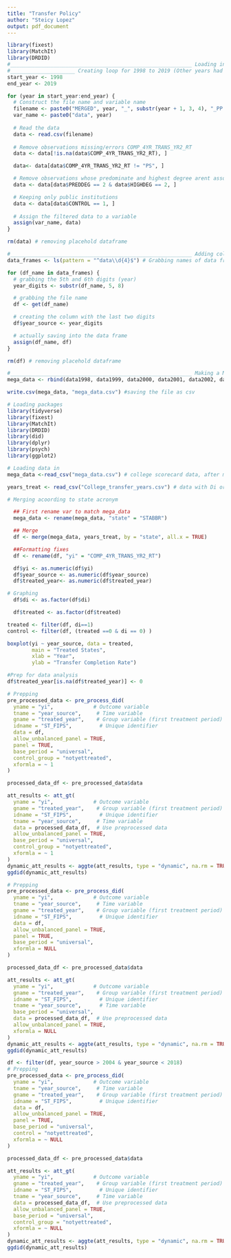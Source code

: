 ```yaml
---
title: "Transfer Policy"
author: "Steicy Lopez"
output: pdf_document
---
```

```r
library(fixest)
library(MatchIt)
library(DRDID)
#___________________________________________________________ Loading in separate school years 
#_____________________ Creating loop for 1998 to 2019 (Other years had no transfer data)
start_year <- 1998
end_year <- 2019

for (year in start_year:end_year) {
  # Construct the file name and variable name
  filename <- paste0("MERGED", year, "_", substr(year + 1, 3, 4), "_PP.csv")
  var_name <- paste0("data", year)
  
  # Read the data
  data <- read.csv(filename)
  
  # Remove observations missing/errors COMP_4YR_TRANS_YR2_RT
  data <- data[!is.na(data$COMP_4YR_TRANS_YR2_RT), ]

  data<- data[data$COMP_4YR_TRANS_YR2_RT != "PS", ] 

  # Remove observations whose predominate and highest degree arent associates degree
  data <- data[data$PREDDEG == 2 & data$HIGHDEG == 2, ]

  # Keeping only public institutions
  data <- data[data$CONTROL == 1, ]
  
  # Assign the filtered data to a variable
  assign(var_name, data)
}

rm(data) # removing placehold dataframe

#___________________________________________________________ Adding column to each set for the source year
data_frames <- ls(pattern = "^data\\d{4}$") # Grabbing names of data frames

for (df_name in data_frames) {
  # grabbing the 5th and 6th digits (year)
  year_digits <- substr(df_name, 5, 8) 

  # grabbing the file name
  df <- get(df_name)

  # creating the column with the last two digits
  df$year_source <- year_digits 

  # actually saving into the data frame
  assign(df_name, df) 
}

rm(df) # removing placehold dataframe

#___________________________________________________________ Making a MEGA data set
mega_data <- rbind(data1998, data1999, data2000, data2001, data2002, data2003, data2004, data2005, data2006, data2007, data2008, data2009, data2010, data2011, data2012, data2013, data2014, data2015, data2016, data2017, data2018, data2019)

write.csv(mega_data, "mega_data.csv") #saving the file as csv

```

```r
# Loading packages
library(tidyverse)
library(fixest)
library(MatchIt)
library(DRDID)
library(did)
library(dplyr)
library(psych)
library(ggplot2)

# Loading data in 
mega_data <-read_csv("mega_data.csv") # college scorecard data, after merge and drop of missing dependent var 

years_treat <- read_csv("College_transfer_years.csv") # data with Di or treated variable and year of treatment

# Merging acoording to state acronym

  ## First rename var to match mega_data 
  mega_data <- rename(mega_data, "state" = "STABBR")

  ## Merge
  df <- merge(mega_data, years_treat, by = "state", all.x = TRUE)

  ##Formatting fixes
  df <- rename(df, "yi" = "COMP_4YR_TRANS_YR2_RT")

  df$yi <- as.numeric(df$yi)
  df$year_source <- as.numeric(df$year_source)
  df$treated_year<- as.numeric(df$treated_year)

```

```r
# Graphing 
  df$di <- as.factor(df$di)

  df$treated <- as.factor(df$treated)

treated <- filter(df, di==1)
control <- filter(df, (treated ==0 & di == 0) )

boxplot(yi ~ year_source, data = treated,
        main = "Treated States",
        xlab = "Year",
        ylab = "Transfer Completion Rate")
```

```r
#Prep for data analysis 
df$treated_year[is.na(df$treated_year)] <- 0

# Prepping
pre_processed_data <- pre_process_did(
  yname = "yi",             # Outcome variable
  tname = "year_source",     # Time variable
  gname = "treated_year",    # Group variable (first treatment period)
  idname = "ST_FIPS",         # Unique identifier
  data = df,
  allow_unbalanced_panel = TRUE,
  panel = TRUE,
  base_period = "universal", 
  control_group = "notyettreated", 
  xformla = ~ 1
)

processed_data_df <- pre_processed_data$data

att_results <- att_gt(
  yname = "yi",             # Outcome variable
  gname = "treated_year",    # Group variable (first treatment period)
  idname = "ST_FIPS",         # Unique identifier
  tname = "year_source",     # Time variable
  data = processed_data_df,  # Use preprocessed data
  allow_unbalanced_panel = TRUE, 
  base_period = "universal", 
  control_group = "notyettreated", 
  xformla = ~ 1
)
dynamic_att_results <- aggte(att_results, type = "dynamic", na.rm = TRUE)
ggdid(dynamic_att_results)


```

```r
# Prepping
pre_processed_data <- pre_process_did(
  yname = "yi",             # Outcome variable
  tname = "year_source",     # Time variable
  gname = "treated_year",    # Group variable (first treatment period)
  idname = "ST_FIPS",         # Unique identifier
  data = df,
  allow_unbalanced_panel = TRUE,
  panel = TRUE,
  base_period = "universal", 
  xformla = NULL
)

processed_data_df <- pre_processed_data$data

att_results <- att_gt(
  yname = "yi",             # Outcome variable
  gname = "treated_year",    # Group variable (first treatment period)
  idname = "ST_FIPS",         # Unique identifier
  tname = "year_source",      # Time variable
  base_period = "universal", 
  data = processed_data_df,  # Use preprocessed data
  allow_unbalanced_panel = TRUE,
  xformla = NULL
)
dynamic_att_results <- aggte(att_results, type = "dynamic", na.rm = TRUE)
ggdid(dynamic_att_results)

```

```r
df <- filter(df, year_source > 2004 & year_source < 2018)
# Prepping
pre_processed_data <- pre_process_did(
  yname = "yi",             # Outcome variable
  tname = "year_source",     # Time variable
  gname = "treated_year",    # Group variable (first treatment period)
  idname = "ST_FIPS",         # Unique identifier
  data = df,
  allow_unbalanced_panel = TRUE,
  panel = TRUE,
  base_period = "universal", 
  control = "notyettreated",
  xformla = ~ NULL
)

processed_data_df <- pre_processed_data$data

att_results <- att_gt(
  yname = "yi",             # Outcome variable
  gname = "treated_year",    # Group variable (first treatment period)
  idname = "ST_FIPS",         # Unique identifier
  tname = "year_source",     # Time variable
  data = processed_data_df,  # Use preprocessed data
  allow_unbalanced_panel = TRUE, 
  base_period = "universal", 
  control_group = "notyettreated",
  xformla = ~ NULL
)
dynamic_att_results <- aggte(att_results, type = "dynamic", na.rm = TRUE)
ggdid(dynamic_att_results)

```
